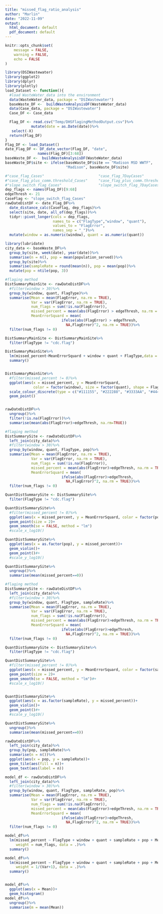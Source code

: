 ```yaml
---
title: "missed_flag_ratio_analysis"
author: "Marlin"
date: "2022-11-09"
output:
  html_document: default
  pdf_document: default
---
```


```r
knitr::opts_chunk$set(
	message = FALSE,
	warning = FALSE,
	echo = FALSE
)
```


```r
library(DSIWastewater)
library(ggplot2)
library(dplyr)
library(plotly)
load_Dataset <- function(){
  #load WasteWater_data into the environment
  data(WasteWater_data, package = "DSIWastewater")
  baseWaste_DF <-  buildWasteAnalysisDF(WasteWater_data)
  data(Case_data, package = "DSIWastewater")
  Case_DF <- Case_data

  Flag_DF <- read.csv("Temp/DHSFlagingMethodOutput.csv")%>%
            mutate(date = as.Date(date))%>%
   select(-X)
  return(Flag_DF)
}
Flag_DF <- load_Dataset()
date_Flag_DF <- DF_date_vector(Flag_DF, "date", 
               names(Flag_DF)[3:68])
baseWaste_DF <-  buildWasteAnalysisDF(WasteWater_data)
baseWaste_DF$site <- ifelse(baseWaste_DF$site == "Madison MSD WWTF",
                            "Madison", baseWaste_DF$site)
```


```r
#"case_flag_Cases"                         "case_flag_7DayCases"                    
#"case_flag_plus_comm.threshold_Cases"     "case_flag_plus_comm.threshold_7DayCases"
#"slope_switch_flag_Cases"                 "slope_switch_flag_7DayCases"
dep_flags <- names(Flag_DF)[9:68]
edgeThresh <- 21
CaseFlag <- "slope_switch_flag_Cases"
rawDateDistDF <- date_Flag_DF%>%
  date_distance_calc(CaseFlag, dep_flags)%>%
  select(site, date, all_of(dep_flags))%>%
  tidyr::pivot_longer(cols = dep_flags,
                      names_to = c("FlagType","window", "quant"),
                      values_to = "FlagError",
                      names_sep = "_")%>%
  mutate(window = as.numeric(window), quant = as.numeric(quant))

library(lubridate)
city_data <- baseWaste_DF%>%
  group_by(site, week(date), year(date))%>%
  summarise(n = n(), pop = mean(population_served))%>%
  group_by(site)%>%
  summarise(sampleRate = round(mean(n)), pop = mean(pop))%>%
  mutate(pop = ntile(pop, 3))
```

```r

#flaging method
DistSummaryMainSite <- rawDateDistDF%>%
  #filter(window > 30)%>%
  group_by(window, quant, FlagType)%>%
  summarise(Mean = mean(FlagError, na.rm = TRUE),
            Var = var(FlagError, na.rm = TRUE),
            num_flags = sum(!is.na(FlagError)),
            missed_percent = mean(abs(FlagError) > edgeThresh, na.rm = TRUE),
            MeanErrorSquard = mean(
                          ifelse(abs(FlagError) > edgeThresh,
                            NA,FlagError)^2, na.rm = TRUE))%>%
  filter(num_flags != 0)

DistSummaryMainSite <- DistSummaryMainSite%>%
  filter(FlagType != "cdc.flag")

DistSummaryMainSite%>%
  lm(missed_percent~MeanErrorSquard + window + quant + FlagType,data = .)%>%
  summary()


DistSummaryMainSite%>%
  #filter(missed_percent != 0)%>%
  ggplot(aes(x = missed_percent, y = MeanErrorSquard, 
             color = factor(window), size = factor(quant), shape = FlagType))+
  scale_colour_discrete(type = c("#111155", "#222288", "#3333AA", "#4444FF"))+
  geom_point()


rawDateDistDF%>%
  ungroup()%>%
  filter(!is.na(FlagError))%>%
  summarise(mean(abs(FlagError)>edgeThresh, na.rm=TRUE))
```

```r
#flaging method
DistSummarySite <- rawDateDistDF%>%
  left_join(city_data)%>%
  #filter(window > 30)%>%
  group_by(window, quant, FlagType, pop)%>%
  summarise(Mean = mean(FlagError, na.rm = TRUE),
            Var = var(FlagError, na.rm = TRUE),
            num_flags = sum(!is.na(FlagError)),
            missed_percent = mean(abs(FlagError)>edgeThresh, na.rm = TRUE),
            MeanErrorSquard = mean(
                          ifelse(abs(FlagError)>edgeThresh,
                            NA,FlagError)^2, na.rm = TRUE))%>%
  filter(num_flags != 0)

QuantDistSummarySite <- DistSummarySite%>%
  filter(FlagType != "cdc.flag")

QuantDistSummarySite%>%
  #filter(missed_percent != 0)%>%
  ggplot(aes(x = missed_percent, y = MeanErrorSquard, color = factor(pop)))+
  geom_point(size = 2)+
  geom_smooth(se = FALSE, method = "lm")
  #scale_x_log10()

QuantDistSummarySite%>%
  ggplot(aes(x = as.factor(pop), y = missed_percent))+
  geom_violin()+
  geom_point()#+
  #scale_y_log10()

QuantDistSummarySite%>%
  ungroup()%>%
  summarise(mean(missed_percent==0))
```

```r
#flaging method
DistSummarySite <- rawDateDistDF%>%
  left_join(city_data)%>%
  #filter(window > 30)%>%
  group_by(window, quant, FlagType, sampleRate)%>%
  summarise(Mean = mean(FlagError, na.rm = TRUE),
            Var = var(FlagError, na.rm = TRUE),
            num_flags = sum(!is.na(FlagError)),
            missed_percent = mean(abs(FlagError)>edgeThresh, na.rm = TRUE),
            MeanErrorSquard = mean(
                          ifelse(abs(FlagError)>edgeThresh,
                            NA,FlagError)^2, na.rm = TRUE))%>%
  filter(num_flags != 0)

QuantDistSummarySite <- DistSummarySite%>%
  filter(FlagType != "cdc.flag")

QuantDistSummarySite%>%
  #filter(missed_percent != 0)%>%
  ggplot(aes(x = missed_percent, y = MeanErrorSquard, color = factor(sampleRate)))+
  geom_point(size = 2)+
  geom_smooth(se = FALSE, method = "lm")#+
  #scale_x_log10()


QuantDistSummarySite%>%
  ggplot(aes(x = as.factor(sampleRate), y = missed_percent))+
  geom_violin()+
  geom_point()#+
  #scale_y_log10()

QuantDistSummarySite%>%
  ungroup()%>%
  summarise(mean(missed_percent==0))

```

```r
rawDateDistDF%>%
  left_join(city_data)%>%
  group_by(pop, sampleRate)%>%
  summarise(n = n())%>%
  ggplot(aes(x = pop, y = sampleRate))+
  geom_tile(aes(fill = n))+
  geom_text(aes(label = n))
```


```r

model_df <- rawDateDistDF%>%
  left_join(city_data)%>%
  #filter(window > 30)%>%
  group_by(window, quant, FlagType, sampleRate, pop)%>%
  summarise(Mean = mean(FlagError, na.rm = TRUE),
            Var = var(FlagError, na.rm = TRUE),
            num_flags = sum(!is.na(FlagError)),
            missed_percent = mean(abs(FlagError)>edgeThresh, na.rm = TRUE),
            MeanErrorSquard = mean(
                          ifelse(abs(FlagError)>edgeThresh,
                            NA,FlagError)^2, na.rm = TRUE))%>%
  filter(num_flags != 0)

model_df%>%
  lm(missed_percent ~ FlagType + window + quant + sampleRate + pop + MeanErrorSquard, 
     weight = num_flags, data = .)%>%
  summary()

model_df%>%
  lm(missed_percent ~ FlagType + window + quant + sampleRate + pop + MeanErrorSquard, 
     weight = 1/(Var+1), data = .)%>%
  summary()


model_df%>%
  ggplot(aes(x = Mean))+
  geom_histogram()
model_df%>%
  ungroup()%>%
  summarise(m = mean(Mean))
```